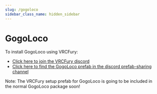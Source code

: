 ---
slug: /gogoloco
sidebar_class_name: hidden_sidebar
---

# GogoLoco

To install GogoLoco using VRCFury:
* [Click here to join the VRCFury discord](https://vrcfury.com/discord)
* [Click here to find the GogoLoco prefab in the discord prefab-sharing channel](https://discord.com/channels/1001423276553285653/1142999207867859034/1142999207867859034)

Note: The VRCFury setup prefab for GogoLoco is going to be included in the normal GogoLoco package soon!